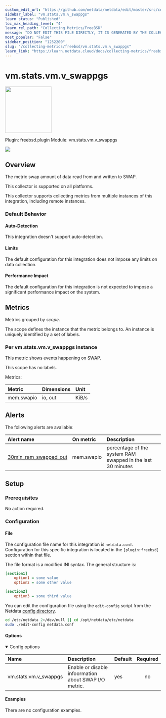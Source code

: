 ```yaml
---
custom_edit_url: "https://github.com/netdata/netdata/edit/master/src/collectors/freebsd.plugin/metadata.yaml"
sidebar_label: "vm.stats.vm.v_swappgs"
learn_status: "Published"
toc_max_heading_level: "4"
learn_rel_path: "Collecting Metrics/FreeBSD"
message: "DO NOT EDIT THIS FILE DIRECTLY, IT IS GENERATED BY THE COLLECTOR'S metadata.yaml FILE"
most_popular: "False"
sidebar_position: "1252200"
slug: "/collecting-metrics/freebsd/vm.stats.vm.v_swappgs"
learn_link: "https://learn.netdata.cloud/docs/collecting-metrics/freebsd/vm.stats.vm.v_swappgs"
---
```



# vm.stats.vm.v_swappgs


<img src="https://netdata.cloud/img/memory.svg" width="150"/>


Plugin: freebsd.plugin
Module: vm.stats.vm.v_swappgs

<img src="https://img.shields.io/badge/maintained%20by-Netdata-%2300ab44" />

## Overview

The metric swap amount of data read from and written to SWAP.



This collector is supported on all platforms.

This collector supports collecting metrics from multiple instances of this integration, including remote instances.


### Default Behavior

#### Auto-Detection

This integration doesn't support auto-detection.

#### Limits

The default configuration for this integration does not impose any limits on data collection.

#### Performance Impact

The default configuration for this integration is not expected to impose a significant performance impact on the system.


## Metrics

Metrics grouped by *scope*.

The scope defines the instance that the metric belongs to. An instance is uniquely identified by a set of labels.



### Per vm.stats.vm.v_swappgs instance

This metric shows events happening on SWAP.

This scope has no labels.

Metrics:

| Metric | Dimensions | Unit |
|:------|:----------|:----|
| mem.swapio | io, out | KiB/s |



## Alerts


The following alerts are available:

| Alert name  | On metric | Description |
|:------------|:----------|:------------|
| [ 30min_ram_swapped_out ](https://github.com/netdata/netdata/blob/master/src/health/health.d/swap.conf) | mem.swapio | percentage of the system RAM swapped in the last 30 minutes |


## Setup

### Prerequisites

No action required.

### Configuration

#### File

The configuration file name for this integration is `netdata.conf`.
Configuration for this specific integration is located in the `[plugin:freebsd]` section within that file.

The file format is a modified INI syntax. The general structure is:

```ini
[section1]
    option1 = some value
    option2 = some other value

[section2]
    option3 = some third value
```
You can edit the configuration file using the `edit-config` script from the
Netdata [config directory](/docs/netdata-agent/configuration#the-netdata-config-directory).

```bash
cd /etc/netdata 2>/dev/null || cd /opt/netdata/etc/netdata
sudo ./edit-config netdata.conf
```
#### Options



<details open><summary>Config options</summary>

| Name | Description | Default | Required |
|:----|:-----------|:-------|:--------:|
| vm.stats.vm.v_swappgs | Enable or disable infoormation about SWAP I/O metric. | yes | no |

</details>

#### Examples
There are no configuration examples.


